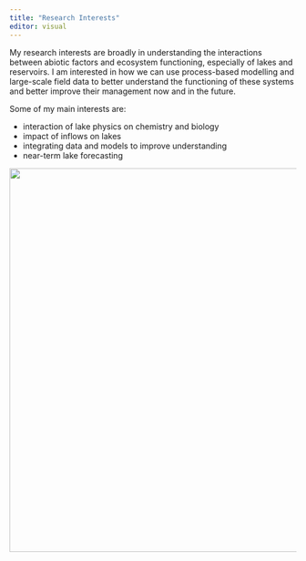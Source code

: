 ```yaml
---
title: "Research Interests"
editor: visual
---
```


My research interests are broadly in understanding the interactions between abiotic factors and ecosystem functioning, especially of lakes and reservoirs. I am interested in how we can use process-based modelling and large-scale field data to better understand the functioning of these systems and better improve their management now and in the future.

Some of my main interests are:

-   interaction of lake physics on chemistry and biology
-   impact of inflows on lakes
-   integrating data and models to improve understanding
-   near-term lake forecasting

![](images/fieldsites.png){fig-align="center" width="674"}
